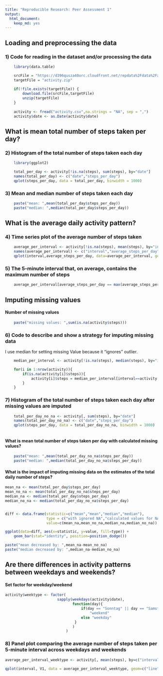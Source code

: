 ```yaml
---
title: "Reproducible Research: Peer Assessment 1"
output: 
  html_document:
    keep_md: yes
---
```



## Loading and preprocessing the data
### 1) Code for reading in the dataset and/or processing the data
```r
    library(data.table)

    srcFile = "https://d396qusza40orc.cloudfront.net/repdata%2Fdata%2Factivity.zip"
    targetFile = "activity.zip"
    
    if(!file.exists(targetFile)) {
        download.file(srcFile,targetFile) 
        unzip(targetFile)
    }
    
    activity <- fread("activity.csv",na.strings = "NA", sep = ",")
    activity$date <- as.Date(activity$date)
```
## What is mean total number of steps taken per day?
### 2) Histogram of the total number of steps taken each day
```r
    library(ggplot2)

    total_per_day <- activity[!is.na(steps), sum(steps), by="date"]
    names(total_per_day) <- c("date","steps_per_day")
    qplot(steps_per_day, data = total_per_day, binwidth = 1000)
```

### 3) Mean and median number of steps taken each day
```r
    paste("mean: ",mean(total_per_day$steps_per_day))
    paste("median: ",median(total_per_day$steps_per_day))
```


## What is the average daily activity pattern?
### 4) Time series plot of the average number of steps taken
```r
    
    average_per_interval <- activity[!is.na(steps), mean(steps), by="interval"]
    names(average_per_interval) <- c("interval","average_steps_per_day")
    qplot(interval,average_steps_per_day, data=average_per_interval, geom="line")
```

### 5) The 5-minute interval that, on average, contains the maximum number of steps
```r
    average_per_interval[average_steps_per_day == max(average_steps_per_day)]
```

## Imputing missing values

#### Number of missing values
```r
    paste("missing values: ",sum(is.na(activity$steps)))
```

### 6) Code to describe and show a strategy for imputing missing data
I use median for setting missing Value because it "ignores" outlier.
```r
    median_per_interval <- activity[!is.na(steps), median(steps), by="interval"]

    for(i in 1:nrow(activity)){
        if(is.na(activity[i]$steps)){
            activity[i]$steps = median_per_interval[interval==activity[i]$interval]$V1
        }
    }
```
### 7) Histogram of the total number of steps taken each day after missing values are imputed

```r

    total_per_day_no_na <- activity[, sum(steps), by="date"]
    names(total_per_day_no_na) <- c("date","steps_per_day")
    qplot(steps_per_day, data = total_per_day_no_na, binwidth = 1000)
    
```
#### What is mean total number of steps taken per day with calculated missing values?
```r
    paste("mean: ",mean(total_per_day_no_na$steps_per_day))
    paste("median: ",median(total_per_day_no_na$steps_per_day))
```
#### What is the impact of imputing missing data on the estimates of the total daily number of steps?
```r
mean_na <- mean(total_per_day$steps_per_day)
mean_no_na <- mean(total_per_day_no_na$steps_per_day)
median_na <- median(total_per_day$steps_per_day)
median_no_na <- median(total_per_day_no_na$steps_per_day)


diff <- data.frame(statistic=c("mean","mean","median","median"),
                   type = c("with ignored NA","calculated values for NA","with ignored NA","calculated values for NA"),
                   value=c(mean_na,mean_no_na,median_na,median_no_na))

ggplot(data=diff, aes(x=statistic, y=value, fill=type)) +
    geom_bar(stat="identity", position=position_dodge())

paste("mean decreased by: ",mean_na-mean_no_na)
paste("median decreased by: ",median_na-median_no_na)
```
## Are there differences in activity patterns between weekdays and weekends?
#### Set factor for weekday/weekend
```r
activity$weektype <- factor(
                        sapply(weekdays(activity$date),
                               function(day){ 
                                   if(day == "Sonntag" || day == "Samstag") 
                                       "weekend" 
                                   else "weekday" 
                                }
                               )
                            )


```
### 8) Panel plot comparing the average number of steps taken per 5-minute interval across weekdays and weekends
```r
average_per_interval_weektype <- activity[, mean(steps), by=c("interval","weektype")]

qplot(interval, V1, data = average_per_interval_weektype, geom=c("line"), facets = weektype ~ .)

```
